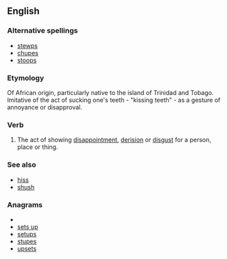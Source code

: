 ==English==

===Alternative spellings===
* [[stewps]]
* [[chupes]]
* [[stoops]]

===Etymology===
Of African origin, particularly native to the island of Trinidad and Tobago. Imitative of the act of sucking one's teeth - "kissing teeth" - as a gesture of annoyance or disapproval.

===Verb===
{{en-verb|steupses|steupsing|steupsed}}

# {{dialect|onomatopoeia}} The act of showing [[disappointment]], [[derision]] or [[disgust]] for a person, place or thing.

===See also===
* [[hiss]]
* [[shush]]

===Anagrams===
* {{alphagram|epsstu}}
* [[sets up#English|sets up]]
* [[setups#English|setups]]
* [[stupes#English|stupes]]
* [[upsets#English|upsets]]